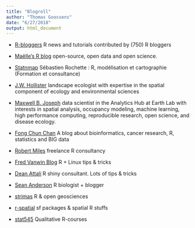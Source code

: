 ```yaml
---
title: "Blogroll"
author: "Thomas Goossens"
date: "6/27/2018"
output: html_document
---
```


* [R-bloggers](https://www.r-bloggers.com)
R news and tutorials contributed by (750) R bloggers

* [Maëlle's R blog](https://masalmon.eu/)
open-source, open data and open science.

* [Statnmap](https://statnmap.com)
Sébastien Rochette : R, modélisation et cartographie (Formation et consultance)

* [J.W. Hollister](https://jwhollister.com)
landscape ecologist with expertise in the spatial component of ecology and environmental sciences

* [Maxwell B. Joseph](http://mbjoseph.github.io/blog)
data scientist in the Analytics Hub at Earth Lab with interests in spatial analysis, occupancy modeling, machine learning, high performance computing, reproducible research, open science, and disease ecology.

* [Fong Chun Chan](https://tinyheero.github.io/)
A blog about bioinformatics, cancer research, R, statistics and BIG data

* [Robert Miles](https://robertmyles.github.io/post/)
freelance R consultancy

* [Fred Vanwin Blog](https://frdvnw.github.io)
R + Linux tips & tricks	

* [Dean Attali](https://deanattali.com/)
R shiny consultant. Lots of tips & tricks

* [Sean Anderson](http://seananderson.ca/)
R biologist + blogger

* [strimas](http://strimas.com/r/snowfall/)
R & open geosciences

* [r-spatial](https://r-spatial.github.io)
sf packages & spatial R stuffs

* [stat545](https://github.com/STAT545-UBC/STAT545-UBC.github.io)
Qualitative R-courses 

